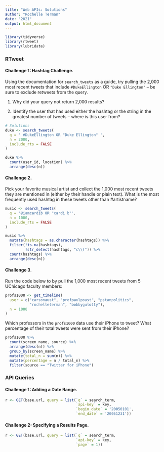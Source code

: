 ```yaml
---
title: "Web APIs: Solutions"
author: "Rochelle Terman"
date: "2021"
output: html_document
---
```



```r
library(tidyverse)
library(rtweet)
library(lubridate)
```

### RTweet

#### Challenge 1: Hashtag Challenge. {-}

Using the documentation for `search_tweets` as a guide, try pulling the 2,000 most recent tweets that include `#DukeEllington` OR `"Duke Ellington"` -- be sure to exclude retweets from the query.

1. Why did your query not return 2,000 results?

2. Identify the user that has used either the hashtag or the string in the greatest number of tweets -- where is this user from?

```r
# Solutions
duke <- search_tweets(
  q = ' #DukeEllington OR "Duke Ellington" ',
  n = 2000,
  include_rts = FALSE
)

duke %>%
  count(user_id, location) %>%
  arrange(desc(n))
```

#### Challenge 2. {-}

Pick your favorite musical artist and collect the 1,000 most recent tweets they are mentioned in (either by their handle or plain text). What is the most frequently used hashtag in these tweets other than #artistname? 

```r
music <- search_tweets(
  q = '@iamcardib OR "cardi b"',
  n = 1000,
  include_rts = FALSE
)

music %>%
  mutate(hashtags = as.character(hashtags)) %>%
  filter(!is.na(hashtags),
         !str_detect(hashtags, "c\\(")) %>%
  count(hashtags) %>%
  arrange(desc(n))
```

#### Challenge 3. {-}

Run the code below to by pull the 1,000 most recent tweets from 5 UChicago faculty members:

```r
profs1000 <- get_timeline(
  user = c("carsonaust", "profpaulpoast", "pstanpolitics", 
           "rochelleterman", "bobbygulotty"),
  n = 1000
)
```

Which professors in the `profs1000` data use their iPhone to tweet? What percentage of their total tweets were sent from their iPhone?

```r
profs1000 %>%
  count(screen_name, source) %>%
  arrange(desc(n)) %>%
  group_by(screen_name) %>%
  mutate(total_n = sum(n)) %>%
  mutate(percentage = n / total_n) %>%
  filter(source == "Twitter for iPhone")
```


### API Queries

#### Challenge 1: Adding a Date Range. {-}

```r
r <- GET(base.url, query = list(`q` = search_term,
                                `api-key` = key,
                                `begin_date` = '20050101',
                                `end_date` = '20051231'))
```

#### Challenge 2: Specifying a Results Page. {-}

```r
r <- GET(base.url, query = list(`q` = search_term,
                                `api-key` = key,
                                `page` = 1))
```

